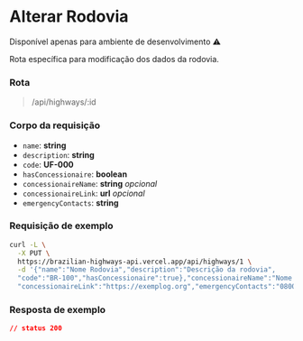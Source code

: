 # Alterar Rodovia
<p className="text-red-600">Disponível apenas para ambiente de desenvolvimento ⚠️</p>

Rota específica para modificação dos dados da rodovia.

### Rota

> /api/highways/:id

### Corpo da requisição
- `name`: **string**
- `description`: **string**
- `code`: **UF-000**
- `hasConcessionaire`: **boolean**
- `concessionaireName`: **string** *opcional*
- `concessionaireLink`: **url** *opcional*
- `emergencyContacts`: **string**

### Requisição de exemplo

```sh
curl -L \
  -X PUT \
  https://brazilian-highways-api.vercel.app/api/highways/1 \
  -d '{"name":"Nome Rodovia","description":"Descrição da rodovia",
  "code":"BR-100","hasConcessionaire":true},"concessionaireName":"Nome Concessionária",
  "concessionaireLink":"https://exemplog.org","emergencyContacts":"0800 0000 100"}'
```

### Resposta de exemplo
```json
// status 200
```
